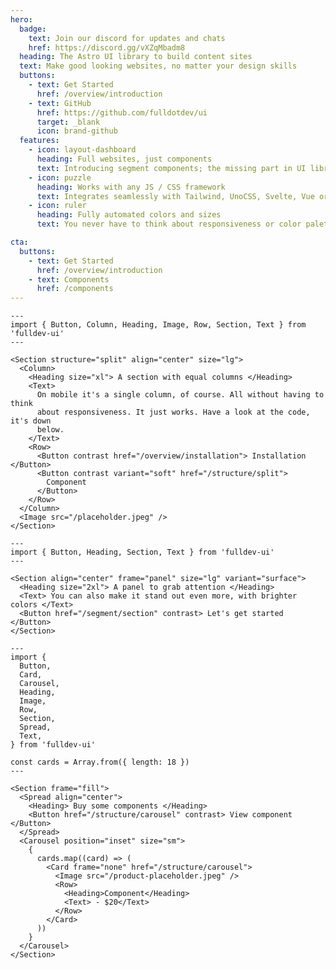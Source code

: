 ```yaml
---
hero:
  badge:
    text: Join our discord for updates and chats
    href: https://discord.gg/vXZqMbadm8
  heading: The Astro UI library to build content sites
  text: Make good looking websites, no matter your design skills
  buttons:
    - text: Get Started
      href: /overview/introduction
    - text: GitHub
      href: https://github.com/fulldotdev/ui
      target: _blank
      icon: brand-github
  features:
    - icon: layout-dashboard
      heading: Full websites, just components
      text: Introducing segment components; the missing part in UI libraries.
    - icon: puzzle
      heading: Works with any JS / CSS framework
      text: Integrates seamlessly with Tailwind, UnoCSS, Svelte, Vue or anything else.
    - icon: ruler
      heading: Fully automated colors and sizes
      text: You never have to think about responsiveness or color palettes again.

cta:
  buttons:
    - text: Get Started
      href: /overview/introduction
    - text: Components
      href: /components
---
```


```astro live
---
import { Button, Column, Heading, Image, Row, Section, Text } from 'fulldev-ui'
---

<Section structure="split" align="center" size="lg">
  <Column>
    <Heading size="xl"> A section with equal columns </Heading>
    <Text>
      On mobile it's a single column, of course. All without having to think
      about responsiveness. It just works. Have a look at the code, it's down
      below.
    </Text>
    <Row>
      <Button contrast href="/overview/installation"> Installation </Button>
      <Button contrast variant="soft" href="/structure/split">
        Component
      </Button>
    </Row>
  </Column>
  <Image src="/placeholder.jpeg" />
</Section>
```

```astro live
---
import { Button, Heading, Section, Text } from 'fulldev-ui'
---

<Section align="center" frame="panel" size="lg" variant="surface">
  <Heading size="2xl"> A panel to grab attention </Heading>
  <Text> You can also make it stand out even more, with brighter colors </Text>
  <Button href="/segment/section" contrast> Let's get started </Button>
</Section>
```

```astro live
---
import {
  Button,
  Card,
  Carousel,
  Heading,
  Image,
  Row,
  Section,
  Spread,
  Text,
} from 'fulldev-ui'

const cards = Array.from({ length: 18 })
---

<Section frame="fill">
  <Spread align="center">
    <Heading> Buy some components </Heading>
    <Button href="/structure/carousel" contrast> View component </Button>
  </Spread>
  <Carousel position="inset" size="sm">
    {
      cards.map((card) => (
        <Card frame="none" href="/structure/carousel">
          <Image src="/product-placeholder.jpeg" />
          <Row>
            <Heading>Component</Heading>
            <Text> - $20</Text>
          </Row>
        </Card>
      ))
    }
  </Carousel>
</Section>
```
